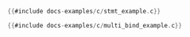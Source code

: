 ```c title=一次绑定一行
{{#include docs-examples/c/stmt_example.c}}
```
```c title=一次绑定多行 72:117
{{#include docs-examples/c/multi_bind_example.c}}
```